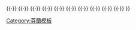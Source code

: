 {{Navbox
|name = 芬兰历届总统
|title = [[芬兰总统|芬兰历届总统]]
|state = {{{state<includeonly>|collapsed</includeonly>}}}
|image = [[File:Flag of the President of Finland.svg|50px|border|芬兰总统旗]]
|listclass = hlist
|list1 = {{nowrap|1. [[卡罗·尤霍·斯托尔贝里]]（1919–1925）}} {{·}} {{nowrap|2. [[劳里·克里斯蒂安·雷兰德]]（1925–1931）}} {{·}} {{nowrap|3. [[佩尔·埃温德·斯温胡武德]]（1931–1937）}} {{·}} {{nowrap|4. [[屈厄斯蒂·卡利奥]]（1937–1940）}} {{·}} {{nowrap|5. [[里斯托·吕蒂]]（1940–1944）}} {{·}} {{nowrap|6. [[卡尔·古斯塔夫·埃米尔·曼纳海姆]]（1944–1946）}} {{·}} {{nowrap|7. [[尤霍·库斯蒂·巴锡基维]]（1946–1956）}} {{·}} {{nowrap|8. [[乌尔霍·吉科宁]]（1956–1982）}} {{·}} {{nowrap|9. [[毛诺·科伊维斯托]]（1982–1994）}} {{·}} {{nowrap|10. [[马尔蒂·阿赫蒂萨里]]（1994–2000）}} {{·}} {{nowrap|11. [[塔里娅·哈洛宁]]（2000–2012）}} {{·}} {{nowrap|12. [[绍利·尼尼斯托]]（2012–至今）}} }}<noinclude>
[[Category:芬蘭模板]]
</noinclude>